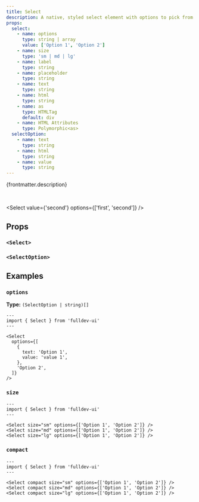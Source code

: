 ```yaml
---
title: Select
description: A native, styled select element with options to pick from.
props:
  select:
    - name: options
      type: string | array
      value: ['Option 1', 'Option 2']
    - name: size
      type: 'sm | md | lg'
    - name: label
      type: string
    - name: placeholder
      type: string
    - name: text
      type: string
    - name: html
      type: string
    - name: as
      type: HTMLTag
      default: div
    - name: HTML Attributes
      type: Polymorphic<as>
  selectOption:
    - name: text
      type: string
    - name: html
      type: string
    - name: value
      type: string
---
```



{frontmatter.description}

<br />

<Select value={'second'} options={['first', 'second']} />

<Story title={frontmatter.title} props={frontmatter.props.select} />

## Props

### `<Select>`

<PropsTable props={frontmatter.props.select} />

### `<SelectOption>`

<PropsTable props={frontmatter.props.selectOption} />

## Examples

### `options`

**Type:** `(SelectOption | string)[]`

```astro live
---
import { Select } from 'fulldev-ui'
---

<Select
  options={[
    {
      text: 'Option 1',
      value: 'value 1',
    },
    'Option 2',
  ]}
/>
```

### `size`

<SizeProp />

```astro live
---
import { Select } from 'fulldev-ui'
---

<Select size="sm" options={['Option 1', 'Option 2']} />
<Select size="md" options={['Option 1', 'Option 2']} />
<Select size="lg" options={['Option 1', 'Option 2']} />
```

### `compact`

<CompactProp />

```astro live
---
import { Select } from 'fulldev-ui'
---

<Select compact size="sm" options={['Option 1', 'Option 2']} />
<Select compact size="md" options={['Option 1', 'Option 2']} />
<Select compact size="lg" options={['Option 1', 'Option 2']} />
```

